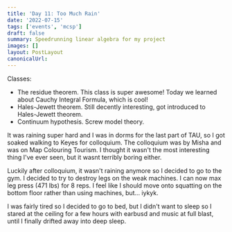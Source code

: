 ```yaml
---
title: 'Day 11: Too Much Rain'
date: '2022-07-15'
tags: ['events', 'mcsp']
draft: false
summary: Speedrunning linear algebra for my project
images: []
layout: PostLayout
canonicalUrl:
---
```


Classes:

- The residue theorem. This class is super awesome! Today we learned about Cauchy Integral Formula, which is cool!
- Hales-Jewett theorem. Still decently interesting, got introduced to Hales-Jewett theorem.
- Continuum hypothesis. Screw model theory.

It was raining super hard and I was in dorms for the last part of TAU, so I got soaked walking to Keyes for colloquium. The colloquium was by Misha and was on Map Colouring Tourism. I thought it wasn't the most interesting thing I've ever seen, but it wasnt terribly boring either.

Luckily after colloquium, it wasn't raining anymore so I decided to go to the gym. I decided to try to destroy legs on the weak machines. I can now max leg press (471 lbs) for 8 reps. I feel like I should move onto squatting on the bottom floor rather than using machines, but... iykyk.

I was fairly tired so I decided to go to bed, but I didn't want to sleep so I stared at the ceiling for a few hours with earbusd and music at full blast, until I finally drifted away into deep sleep.
